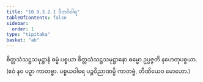```yaml
---
title: "10.9.3.2.1 ဝိဘင်္ဂဝါရ"
tableOfContents: false
sidebar:
  order: 1
type: "tipitaka"
basket: "ab"
---
```



<DynamicBreadcrumb />

<Division number="294">

<Paragraph number="3044">
စိတ္တသံသဋ္ဌသမုဋ္ဌာနံ ဓမ္မံ ပစ္စယာ စိတ္တသံသဋ္ဌသမုဋ္ဌာနော ဓမ္မော ဥပ္ပဇ္ဇတိ နဟေတုပစ္စယာ. (ဧဝံ နဝ ပဉှာ ကာတဗ္ဗာ. ပစ္စယဝါရေ ပဉ္စဝိညာဏမ္ပိ ကာတဗ္ဗံ, တီဏိယေဝ မောဟော.)
</Paragraph>
</Division>